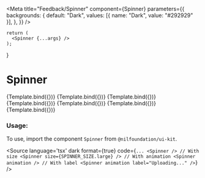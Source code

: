 
<Meta
    title="Feedback/Spinner"
    component={Spinner}
    parameters={{
      backgrounds: {
        default: "Dark",
        values: [{ name: "Dark", value: "#292929" }],
      },
    }}
/>

    return (
      <Spinner {...args} />
    );
}

# Spinner


<Canvas isColumn>
  <Story name="XSmall" args={{size: SPINNER_SIZE.xSmall}}>
    {Template.bind({})}
  </Story>
  <Story name="Small" args={{size: SPINNER_SIZE.small}}>
    {Template.bind({})}
  </Story>
  <Story name="Medium" args={{size: SPINNER_SIZE.medium}}>
      {Template.bind({})}
  </Story>
  <Story name="Large" args={{size: SPINNER_SIZE.large}}>
      {Template.bind({})}
  </Story>
  <Story name="XLarge" args={{size: SPINNER_SIZE.xLarge}}>
      {Template.bind({})}
  </Story>
  <Story name="Animated" args={{size: SPINNER_SIZE.xLarge, animation: true}}>
      {Template.bind({})}
  </Story>
  <Story name="With Label" args={{label: "Uploading...", animation: true}}>
      {Template.bind({})}
  </Story>
</Canvas>

<ArgsTable of={Spinner} />

### Usage:

To use, import the component `Spinner` from `@nilfoundation/ui-kit`.

<Source
  language='tsx'
  dark
  format={true}
  code={`
        ...
        <Spinner />
        // With size
        <Spinner size={SPINNER_SIZE.large} />
        // With animation
        <Spinner animation />
        // With label
        <Spinner animation label="Uploading..." />
  `}
/>
